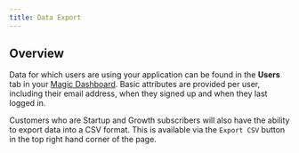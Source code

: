 ```yaml
---
title: Data Export
---
```



<StartupPlanCallout />

## Overview

Data for which users are using your application can be found in the **Users** tab in your [Magic Dashboard](https://dashboard.magic.link). Basic attributes are provided per user, including their email address, when they signed up and when they last logged in.

Customers who are Startup and Growth subscribers will also have the ability to export data into a CSV format. This is available via the `Export CSV` button in the top right hand corner of the page.

<Frame>
  <img src="/images/screenshot-data-export.webp" alt="" />
</Frame>
